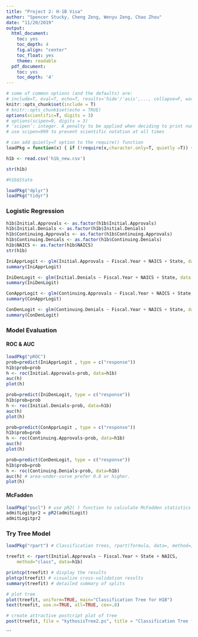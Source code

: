 ---
title: "Project 2: H-1B Visa"
author: "Spencer Stucky, Cheng Zeng, Wenyu Zeng, Chao Zhou"
date: "11/20/2019"
output:
  html_document:
    toc: yes
    toc_depth: 4
    fig.align: "center"
    toc_float: yes
    theme: readable
  pdf_document:
    toc: yes
    toc_depth: '4'
---

```{r setup, include=FALSE}
# some of common options (and the defaults) are: 
# include=T, eval=T, echo=T, results='hide'/'asis',..., collapse=F, warning=T, message=T, error=T, cache=T, fig.width=6, fig.height=4, fig.dim=c(6,4) #inches, fig.align='left'/'center','right', 
knitr::opts_chunk$set(include = T)
# knitr::opts_chunk$set(echo = TRUE)
options(scientific=T, digits = 3) 
# options(scipen=9, digits = 3) 
# ‘scipen’: integer. A penalty to be applied when deciding to print numeric values in fixed or exponential notation.  Positive values bias towards fixed and negative towards scientific notation: fixed notation will be preferred unless it is more than ‘scipen’ digits wider.
# use scipen=999 to prevent scientific notation at all times
```

```{r basicfcn, include=F}
# can add quietly=T option to the require() function
loadPkg = function(x) { if (!require(x,character.only=T, quietly =T)) { install.packages(x,dep=T,repos="http://cran.us.r-project.org"); if(!require(x,character.only=T)) stop("Package not found") } }
```

```{r, include=F}
h1b <- read.csv('h1b_new.csv')

str(h1b)

#h1b$State
```

```{r, include=F}
loadPkg("dplyr")
loadPkg("tidyr")
```
    
### Logistic Regression
```{r, echo=F}
h1b$Initial.Approvals <- as.factor(h1b$Initial.Approvals)
h1b$Initial.Denials <- as.factor(h1b$Initial.Denials)
h1b$Continuing.Approvals <- as.factor(h1b$Continuing.Approvals)
h1b$Continuing.Denials <- as.factor(h1b$Continuing.Denials)
h1b$NAICS <- as.factor(h1b$NAICS)
str(h1b)
```

```{r, echo=F}
IniApprLogit <- glm(Initial.Approvals ~ Fiscal.Year + NAICS + State, data = h1b, family = "binomial")
summary(IniApprLogit)
```

```{r, echo=F}
IniDenLogit <- glm(Initial.Denials ~ Fiscal.Year + NAICS + State, data = h1b, family = "binomial")
summary(IniDenLogit)
```

```{r, echo=F}
ConApprLogit <- glm(Continuing.Approvals ~ Fiscal.Year + NAICS + State, data = h1b, family = "binomial")
summary(ConApprLogit)
```

```{r, echo=F}
ConDenLogit <- glm(Continuing.Denials ~ Fiscal.Year + NAICS + State, data = h1b, family = "binomial")
summary(ConDenLogit)
```

### Model Evaluation

#### ROC & AUC
```{r roc_auc1, echo=F}
loadPkg("pROC") 
prob=predict(IniApprLogit , type = c("response"))
h1b$prob=prob
h <- roc(Initial.Approvals~prob, data=h1b)
auc(h)
plot(h)

```

```{r roc_auc2, echo=F}

prob=predict(IniDenLogit, type = c("response"))
h1b$prob=prob
h <- roc(Initial.Denials~prob, data=h1b)
auc(h)
plot(h)

```

```{r roc_auc3, echo=F}

prob=predict(ConApprLogit , type = c("response"))
h1b$prob=prob
h <- roc(Continuing.Approvals~prob, data=h1b)
auc(h)
plot(h)

```

```{r roc_auc4, echo=F}

prob=predict(ConDenLogit, type = c("response"))
h1b$prob=prob
h <- roc(Continuing.Denials~prob, data=h1b)
auc(h) # area-under-curve prefer 0.8 or higher.
plot(h)

```
#### McFadden

```{r McFadden, echo=FALSE}
loadPkg("pscl") # use pR2( ) function to calculate McFadden statistics for model eval
admitLogitpr2 = pR2(admitLogit)
admitLogitpr2
```


### Try Tree Model
```{r}
loadPkg("rpart") # Classification trees, rpart(formula, data=, method=,control=) 
```

```{r, echo = T, fig.dim=c(6,4)}
treefit <- rpart(Initial.Approvals ~ Fiscal.Year + State + NAICS,
  	method="class", data=h1b)

printcp(treefit) # display the results 
plotcp(treefit) # visualize cross-validation results 
summary(treefit) # detailed summary of splits

# plot tree 
plot(treefit, uniform=TRUE, main="Classification Tree for H1B")
text(treefit, use.n=TRUE, all=TRUE, cex=.8)

```


```{r}
# create attractive postcript plot of tree 
post(treefit, file = "kythosisTree2.ps", title = "Classification Tree for H1B")
```
```
